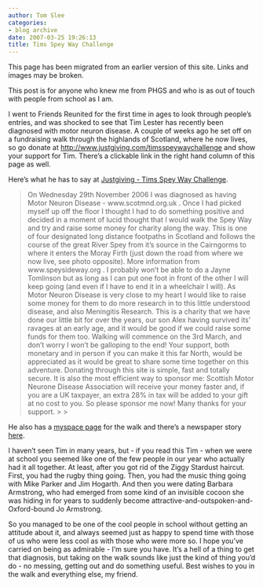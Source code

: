 ```yaml
---
author: Tom Slee
categories:
- blog archive
date: 2007-03-25 19:26:13
title: Tims Spey Way Challenge
---
```


::: {.callout-note}

This page has been migrated from an earlier version of this site. 
Links and images may be broken.

:::



				

This post is for anyone who knew me from PHGS and who is as out of touch with people from school as I am.




I went to Friends Reunited for the first time in ages to look through people's entries, and was shocked to see that Tim Lester has recently been diagnosed with motor neuron disease. A couple of weeks ago he set off on a fundraising walk through the highlands of Scotland, where he now lives, so go donate at [http://www.justgiving.com/timsspeywaychallenge](http://www.justgiving.com/timsspeywaychallenge) and show your support for Tim. There's a clickable link in the right hand column of this page as well.  





Here's what he has to say at [Justgiving - Tims Spey Way Challenge](http://www.justgiving.com/timsspeywaychallenge).


<blockquote>On Wednesday 29th November 2006 I was diagnosed as having Motor Neuron Disease - www.scotmnd.org.uk . Once I had picked myself up off the floor I thought I had to do something positive and decided in a moment of lucid thought that I would walk the Spey Way and try and raise some money for charity along the way. This is one of four designated long distance footpaths in Scotland and follows the course of the great River Spey from it's source in the Cairngorms to where it enters the Moray Firth (just down the road from where we now live, see photo opposite). More information from www.speysideway.org . I probably won't be able to do a Jayne Tomlinson but as long as I can put one foot in front of the other I will keep going (and even if I have to end it in a wheelchair I will). As Motor Neuron Disease is very close to my heart I would like to raise some money for them to do more research in to this little understood disease, and also Meningitis Research. This is a charity that we have done our little bit for over the years, our son Alex having survived its' ravages at an early age, and it would be good if we could raise some funds for them too. Walking will commence on the 3rd March, and don't worry I won't be galloping to the end! Your support, both monetary and in person if you can make it this far North, would be appreciated as it would be great to share some time together on this adventure.
Donating through this site is simple, fast and totally secure. It is also the most efficient way to sponsor me: Scottish Motor Neurone Disease Association will receive your money faster and, if you are a UK taxpayer, an extra 28% in tax will be added to your gift at no cost to you.
So please sponsor me now!
Many thanks for your support.
> 
> </blockquote>

He also has a [myspace page](http://profile.myspace.com/index.cfm?fuseaction=user.viewprofile&friendid=135598089) for the walk and there's a newspaper story [here](http://www.northern-scot.co.uk/news/fullstory.php/aid/1607/Finding_a_Way_to_take_life_one_step_at_a_time.html).




I haven't seen Tim in many years, but - if you read this Tim - when we were at school you seemed like one of the few people in our year who actually had it all together. At least, after you got rid of the Ziggy Stardust haircut. First, you had the rugby thing going. Then, you had the music thing going with Mike Parker and Jim Hogarth. And then you were dating Barbara Armstrong, who had emerged from some kind of an invisible cocoon she was hiding in for years to suddenly become attractive-and-outspoken-and-Oxford-bound Jo Armstrong. 




So you managed to be one of the cool people in school without getting an attitude about it, and always seemed just as happy to spend time with those of us who were less cool as with those who were more so. I hope you've carried on being as admirable - I'm sure you have. It's a hell of a thing to get that diagnosis, but taking on the walk sounds like just the kind of thing you'd do - no messing, getting out and do something useful. Best wishes to you in the walk and everything else, my friend. 


		
